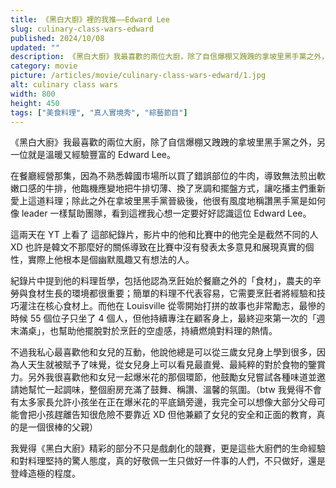 ```yaml
---
title: 《黑白大廚》裡的我推——Edward Lee
slug: culinary-class-wars-edward
published: 2024/10/08
updated: ""
description: 《黑白大廚》我最喜歡的兩位大廚，除了自信爆棚又跩跩的拿坡里黑手黨之外，另一位就是溫暖又經驗豐富的 Edward Lee。
category: movie
picture: /articles/movie/culinary-class-wars-edward/1.jpg
alt: culinary class wars
width: 800
height: 450
tags: ["美食料理", "真人實境秀", "綜藝節目"]
---
```


《黑白大廚》我最喜歡的兩位大廚，除了自信爆棚又跩跩的拿坡里黑手黨之外，另一位就是溫暖又經驗豐富的 Edward Lee。

在餐廳經營那集，因為不熟悉韓國市場所以買了錯誤部位的牛肉，導致無法煎出軟嫩口感的牛排，他臨機應變地把牛排切薄、換了烹調和擺盤方式，讓吃播主們重新愛上這道料理；除此之外在拿坡里黑手黨晉級後，他很有風度地稱讚黑手黨是如何像 leader 一樣幫助團隊，看到這裡我心想一定要好好認識這位 Edward Lee。

這兩天在 YT 上看了<BlankLink href="https://www.youtube.com/watch?v=3hxPwZ2YZ1c" text="Chef Edward Lee's Story" /> 這部紀錄片，影片中的他和比賽中的他完全是截然不同的人 XD 也許是韓文不那麼好的關係導致在比賽中沒有發表太多意見和展現真實的個性，實際上他根本是個幽默風趣又有想法的人。

<BlogInsertImage
  src="/articles/movie/culinary-class-wars-edward/2.jpg"
  alt="culinary class wars - Edward Lee"
/>

紀錄片中提到他的料理哲學，包括他認為烹飪始於餐廳之外的「食材」，農夫的辛勞與食材生長的環境都很重要；簡單的料理不代表容易，它需要烹飪者將經驗和技巧灌注在核心食材上。而他在 Louisville 從零開始打拼的故事也非常勵志，最慘的時候 55 個位子只坐了 4 個人，但他持續專注在顧客身上，最終迎來第一次的「週末滿桌」，也幫助他擺脫對於烹飪的空虛感，持續燃燒對料理的熱情。

不過我私心最喜歡他和女兒的互動，他說他總是可以從三歲女兒身上學到很多，因為人天生就被賦予了味覺，從女兒身上可以看見最直覺、最純粹的對於食物的鑒賞力。另外我很喜歡他和女兒一起爆米花的那個環節，他鼓勵女兒嘗試各種味道並邀請她幫忙一起調味，整個廚房充滿了鼓舞、稱讚、溫馨的氛圍。（btw 我覺得不會有太多家長允許小孩坐在正在爆米花的平底鍋旁邊，我完全可以想像大部分父母可能會把小孩趕離告知很危險不要靠近 XD 但他兼顧了女兒的安全和正面的教育，真的是一個很棒的父親）

我覺得《黑白大廚》精彩的部分不只是戲劇化的競賽，更是這些大廚們的生命經驗和對料理堅持的驚人態度，真的好敬佩一生只做好一件事的人們，不只做好，還是登峰造極的程度。
